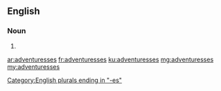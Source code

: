 ==English==

===Noun===
{{head|en|noun plural form}}

# {{plural of|adventuress|lang=en}}

[[Category:English plurals ending in "-es"]]

[[ar:adventuresses]]
[[fr:adventuresses]]
[[ku:adventuresses]]
[[mg:adventuresses]]
[[my:adventuresses]]